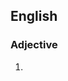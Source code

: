 ==English==

===Adjective===
{{head|en|adjective superlative form}}

# {{label|en|slang}} {{en-superlative of|phat}}